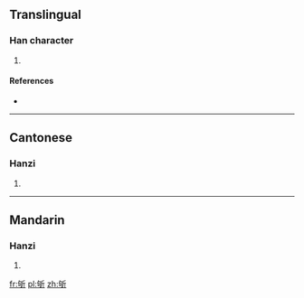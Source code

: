 ==Translingual==

===Han character===
{{Han char|rn=69|rad=斤|as=05|sn=9|four=2262<sub>1</sub>|canj=心口竹一中 (PRHML)|ids=⿰[[句]][[斤]]}}

# {{defn|Han|sort=斤05}}

====References====
* {{Han ref|kx=0479.140|dkj=13547|dj=0838.110|hdz=32024.050|uh=65AA|ud=26026|bh=CEE9|bd=52969}}

----

==Cantonese==

===Hanzi===
{{yue-hanzi|jyut=[[keoi4]]|y=keui4}}

# {{defn|lang=yue|sort=斤05}}

----

==Mandarin==

===Hanzi===
{{cmn-hanzi|pin=[[qú]] ([[qu2]])|wg=ch'ü<sup>2</sup>}}

# {{defn|lang=cmn|sort=斤05}}

[[fr:斪]]
[[pl:斪]]
[[zh:斪]]